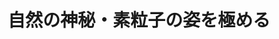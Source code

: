 ﻿---
title: "自然の神秘・素粒子の姿を極める"
category: "理学院"
vol: "15"
interviewee: "渡辺・谷森 "
url: ""
tags: []
pdf: "15-7.pdf"
facephoto: ""
career: ""
preface: "------------"
---
